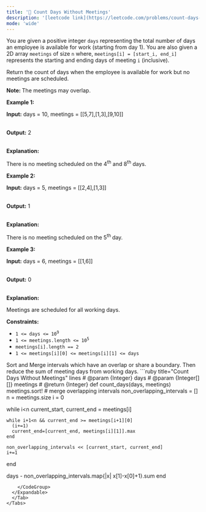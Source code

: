 ```yaml
---
title: '🧀 Count Days Without Meetings'
description: '[leetcode link](https://leetcode.com/problems/count-days-without-meetings/description/)'
mode: 'wide'
---
```

<Tabs>
  <Tab title="Question" icon="circle-question" iconType="regular">
    <Card>
      <p>You are given a positive integer <code>days</code> representing the total number of days an employee is available for work (starting from day 1). You are also given a 2D array <code>meetings</code> of size <code>n</code> where, <code>meetings[i] = [start_i, end_i]</code> represents the starting and ending days of meeting <code>i</code> (inclusive).</p>  <p>Return the count of days when the employee is available for work but no meetings are scheduled.</p>  <p><strong>Note: </strong>The meetings may overlap.</p>   <p><strong class="example">Example 1:</strong></p>  <div class="example-block"> <p><strong>Input:</strong> <span class="example-io">days = 10, meetings = [[5,7],[1,3],[9,10]]</span></p>  <p><br/> <strong>Output:</strong> <span class="example-io">2</span></p>  <p><br/> <strong>Explanation:</strong></p>  <p>There is no meeting scheduled on the 4<sup>th</sup> and 8<sup>th</sup> days.</p> </div>  <p><strong class="example">Example 2:</strong></p>  <div class="example-block"> <p><strong>Input:</strong> <span class="example-io">days = 5, meetings = [[2,4],[1,3]]</span></p>  <p><br/> <strong>Output:</strong> <span class="example-io">1</span></p>  <p><br/> <strong>Explanation:</strong></p>  <p>There is no meeting scheduled on the 5<sup>th </sup>day.</p> </div>  <p><strong class="example">Example 3:</strong></p>  <div class="example-block"> <p><strong>Input:</strong> <span class="example-io">days = 6, meetings = [[1,6]]</span></p>  <p><br/> <strong>Output:</strong> 0</p>  <p><br/> <strong>Explanation:</strong></p>  <p>Meetings are scheduled for all working days.</p> </div>   <p><strong>Constraints:</strong></p>  <ul>  <li><code>1 &lt;= days &lt;= 10<sup>9</sup></code></li>  <li><code>1 &lt;= meetings.length &lt;= 10<sup>5</sup></code></li>  <li><code>meetings[i].length == 2</code></li>  <li><code><font face="monospace">1 &lt;= meetings[i][0] &lt;= meetings[i][1] &lt;= days</font></code></li> </ul> 
    </Card>
  </Tab>
  <Tab title="Solution" icon="lightbulb" iconType="regular" >
    <Card>
      Sort and Merge intervals which have an overlap or share a boundary. Then reduce the sum of meeting days from working days.
    </Card>
  <Expandable title="code">
    <CodeGroup dropdown>
```ruby title="Count Days Without Meetings" lines
# @param {Integer} days
# @param {Integer[][]} meetings
# @return {Integer}
def count_days(days, meetings)
  meetings.sort!
  # merge overlapping intervals
  non_overlapping_intervals = []
  n = meetings.size
  i = 0

  while i<n 
    current_start, current_end = meetings[i]
    
    while i+1<n && current_end >= meetings[i+1][0]
      (i+=1)
      current_end=[current_end, meetings[i][1]].max
    end

    non_overlapping_intervals << [current_start, current_end]
    i+=1
  end
  
  days - non_overlapping_intervals.map{|x| x[1]-x[0]+1}.sum
end
```
    </CodeGroup>
  </Expandable>
  </Tab>
</Tabs>